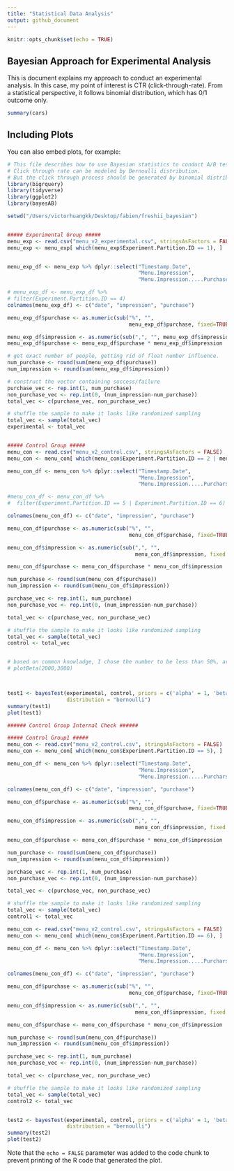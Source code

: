 ```yaml
---
title: "Statistical Data Analysis"
output: github_document
---
```


```r
knitr::opts_chunk$set(echo = TRUE)
```

## Bayesian Approach for Experimental Analysis

This is document explains my approach to conduct an experimental analysis. In this case, my point of interest is CTR (click-through-rate). From a statistical perspective, it follows binomial distribution, which has 0/1 outcome only. 

```r
summary(cars)
```

## Including Plots

You can also embed plots, for example:

```r
# This file describes how to use Bayesian statistics to conduct A/B test. 
# Click through rate can be modeled by Bernoulli distribution. 
# But the click through process should be generated by binomial distribution
library(bigrquery)
library(tidyverse)
library(ggplot2)
library(bayesAB)

setwd("/Users/victorhuangkk/Desktop/fabien/freshii_bayesian")


##### Experimental Group #####
menu_exp <- read.csv("menu_v2_experimental.csv", stringsAsFactors = FALSE)
menu_exp <- menu_exp[ which(menu_exp$Experiment.Partition.ID == 1), ]


menu_exp_df <- menu_exp %>% dplyr::select("Timestamp.Date",
                                          "Menu.Impression",
                                          "Menu.Impression.....Purchase")

# menu_exp_df <- menu_exp_df %>% 
# filter(Experiment.Partition.ID == 4)
colnames(menu_exp_df) <- c("date", "impression", "purchase")

menu_exp_df$purchase <- as.numeric(sub("%", "",
                                       menu_exp_df$purchase, fixed=TRUE))/100

menu_exp_df$impression <- as.numeric(sub(",", "", menu_exp_df$impression, fixed = TRUE))
menu_exp_df$purchase <- menu_exp_df$purchase * menu_exp_df$impression

# get exact number of people, getting rid of float number influence. 
num_purchase <- round(sum(menu_exp_df$purchase)) 
num_impression <- round(sum(menu_exp_df$impression))

# construct the vector containing success/failure 
purchase_vec <- rep.int(1, num_purchase)
non_purchase_vec <- rep.int(0, (num_impression-num_purchase))
total_vec <- c(purchase_vec, non_purchase_vec)

# shuffle the sample to make it looks like randomized sampling
total_vec <- sample(total_vec)
experimental <- total_vec


##### Control Group #####
menu_con <- read.csv("menu_v2_control.csv", stringsAsFactors = FALSE)
menu_con <- menu_con[ which(menu_con$Experiment.Partition.ID == 2 | menu_con$Experiment.Partition.ID == 3), ]

menu_con_df <- menu_con %>% dplyr::select("Timestamp.Date",
                                          "Menu.Impression",
                                          "Menu.Impression.....Purcharse")

#menu_con_df <- menu_con_df %>% 
#  filter(Experiment.Partition.ID == 5 | Experiment.Partition.ID == 6)

colnames(menu_con_df) <- c("date", "impression", "purchase")

menu_con_df$purchase <- as.numeric(sub("%", "",
                                       menu_con_df$purchase, fixed=TRUE))/100

menu_con_df$impression <- as.numeric(sub(",", "", 
                                         menu_con_df$impression, fixed = TRUE))

menu_con_df$purchase <- menu_con_df$purchase * menu_con_df$impression

num_purchase <- round(sum(menu_con_df$purchase))
num_impression <- round(sum(menu_con_df$impression))

purchase_vec <- rep.int(1, num_purchase)
non_purchase_vec <- rep.int(0, (num_impression-num_purchase))

total_vec <- c(purchase_vec, non_purchase_vec)

# shuffle the sample to make it looks like randomized sampling
total_vec <- sample(total_vec)
control <- total_vec


# based on common knowladge, I chose the number to be less than 50%, around 30%. 
# plotBeta(2000,3000)



test1 <- bayesTest(experimental, control, priors = c('alpha' = 1, 'beta' = 1), n_samples = 1e+05,
                   distribution = "bernoulli")
summary(test1)
plot(test1)

###### Control Group Internal Check ######

##### Control Group1 #####
menu_con <- read.csv("menu_v2_control.csv", stringsAsFactors = FALSE)
menu_con <- menu_con[ which(menu_con$Experiment.Partition.ID == 5), ]

menu_con_df <- menu_con %>% dplyr::select("Timestamp.Date",
                                          "Menu.Impression",
                                          "Menu.Impression.....Purcharse")

colnames(menu_con_df) <- c("date", "impression", "purchase")

menu_con_df$purchase <- as.numeric(sub("%", "",
                                       menu_con_df$purchase, fixed=TRUE))/100

menu_con_df$impression <- as.numeric(sub(",", "", 
                                         menu_con_df$impression, fixed = TRUE))

menu_con_df$purchase <- menu_con_df$purchase * menu_con_df$impression

num_purchase <- round(sum(menu_con_df$purchase))
num_impression <- round(sum(menu_con_df$impression))

purchase_vec <- rep.int(1, num_purchase)
non_purchase_vec <- rep.int(0, (num_impression-num_purchase))

total_vec <- c(purchase_vec, non_purchase_vec)

# shuffle the sample to make it looks like randomized sampling
total_vec <- sample(total_vec)
control1 <- total_vec

menu_con <- read.csv("menu_v2_control.csv", stringsAsFactors = FALSE)
menu_con <- menu_con[ which(menu_con$Experiment.Partition.ID == 6), ]

menu_con_df <- menu_con %>% dplyr::select("Timestamp.Date",
                                          "Menu.Impression",
                                          "Menu.Impression.....Purcharse")

colnames(menu_con_df) <- c("date", "impression", "purchase")

menu_con_df$purchase <- as.numeric(sub("%", "",
                                       menu_con_df$purchase, fixed=TRUE))/100

menu_con_df$impression <- as.numeric(sub(",", "", 
                                         menu_con_df$impression, fixed = TRUE))

menu_con_df$purchase <- menu_con_df$purchase * menu_con_df$impression

num_purchase <- round(sum(menu_con_df$purchase))
num_impression <- round(sum(menu_con_df$impression))

purchase_vec <- rep.int(1, num_purchase)
non_purchase_vec <- rep.int(0, (num_impression-num_purchase))

total_vec <- c(purchase_vec, non_purchase_vec)

# shuffle the sample to make it looks like randomized sampling
total_vec <- sample(total_vec)
control2 <- total_vec


test2 <- bayesTest(experimental, control, priors = c('alpha' = 1, 'beta' = 1), n_samples = 1e+05,
                   distribution = "bernoulli")
summary(test2)
plot(test2)

```

Note that the `echo = FALSE` parameter was added to the code chunk to prevent printing of the R code that generated the plot.
